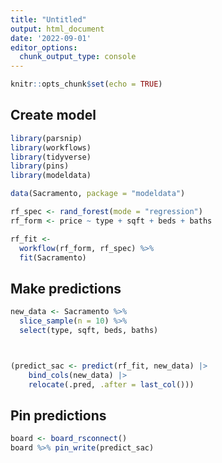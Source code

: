 ```yaml
---
title: "Untitled"
output: html_document
date: '2022-09-01'
editor_options: 
  chunk_output_type: console
---
```


```r
knitr::opts_chunk$set(echo = TRUE)
```

## Create model
```r
library(parsnip)
library(workflows)
library(tidyverse)
library(pins)
library(modeldata)

data(Sacramento, package = "modeldata")

rf_spec <- rand_forest(mode = "regression")
rf_form <- price ~ type + sqft + beds + baths

rf_fit <-
  workflow(rf_form, rf_spec) %>%
  fit(Sacramento)
```

## Make predictions
```r
new_data <- Sacramento %>%
  slice_sample(n = 10) %>%
  select(type, sqft, beds, baths)



(predict_sac <- predict(rf_fit, new_data) |> 
    bind_cols(new_data) |> 
    relocate(.pred, .after = last_col()))

```


## Pin predictions
```r
board <- board_rsconnect()
board %>% pin_write(predict_sac)

```

